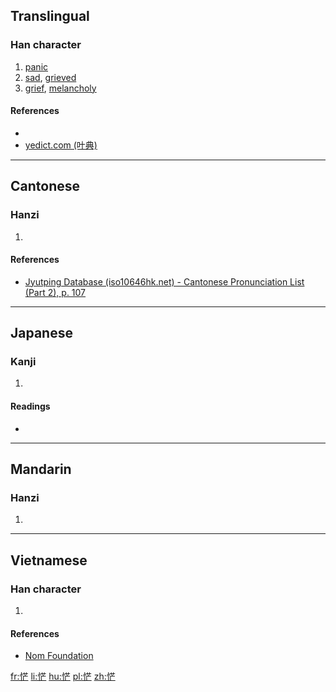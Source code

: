 ==Translingual==

===Han character===
{{Han char|rn=61|rad=心|as=07|sn=10|four=|canj=PTYV|ids=⿰忄芒}}

# [[panic]]
# [[sad]], [[grieved]]
# [[grief]], [[melancholy]]

====References====
* {{Han ref|kx=0386.170|dkj=10620|dj=0718.170|hdz=42294.040|uh=607E|ud=24702}}
*[http://yedict.com/htm/60/607E.htm yedict.com (叶典)]

----

==Cantonese==

===Hanzi===
{{yue-hanzi|jyut=[[mong4]]|y=mong4}}

# {{defn|lang=yue|sort=心07}}

====References====
* [http://www.iso10646hk.net/jp/document/download.jsp Jyutping Database (iso10646hk.net) - Cantonese Pronunciation List (Part 2), p. 107]

----

==Japanese==

===Kanji===
{{ja-kanji|grade=|rs=心07}}

# {{defn|lang=ja|sort=心07}}

====Readings====
* {{ja-readings|on=[[ぼう]] (bō), [[もう]] (mō)|kun=[[おそれる]] (osoreru), [[うれえるさま]] (ureerusama)}}

----

==Mandarin==

===Hanzi===
{{cmn-hanzi|pin=[[máng]] ([[mang2]])|wg=mang<sup>2</sup>}}

# {{defn|lang=cmn|sort=心07}}

----

==Vietnamese==

===Han character===
{{vi-readings|rs=心07| hanviet = [[màng]], [[mang]], [[mường]]}}

# {{defn|lang=vi|sort=心07}}

====References====
*[http://nomfoundation.org/common/nom_details.php?codepoint=607e Nom Foundation]

[[fr:恾]]
[[li:恾]]
[[hu:恾]]
[[pl:恾]]
[[zh:恾]]